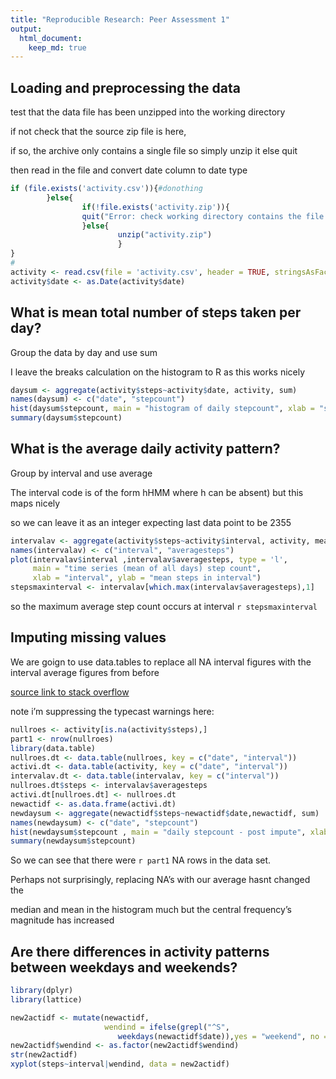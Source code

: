 ```yaml
---
title: "Reproducible Research: Peer Assessment 1"
output: 
  html_document:
    keep_md: true
---
```



## Loading and preprocessing the data
test that the data file has been unzipped into the working directory  

if not check that the source zip file is here,  

if so, the archive only contains a single file so simply unzip it else quit  

then read in the file and convert date column to date type

```r
if (file.exists('activity.csv')){#donothing
        }else{
                if(!file.exists('activity.zip')){
                quit("Error: check working directory contains the file activity.zip")
                }else{
                        unzip("activity.zip")
                        }
}
# 
activity <- read.csv(file = 'activity.csv', header = TRUE, stringsAsFactors = FALSE)
activity$date <- as.Date(activity$date)
```

## What is mean total number of steps taken per day?
Group the data by day and use sum  

I leave the breaks calculation on the histogram to R as this works nicely
```r
daysum <- aggregate(activity$steps~activity$date, activity, sum)
names(daysum) <- c("date", "stepcount")
hist(daysum$stepcount, main = "histogram of daily stepcount", xlab = "stepcount")
summary(daysum$stepcount)
```

## What is the average daily activity pattern?
Group by interval and use average  

The interval code is of the form hHMM where h can be absent) but this maps nicely  

so we can leave it as an integer expecting last data point to be 2355
```r
intervalav <- aggregate(activity$steps~activity$interval, activity, mean)
names(intervalav) <- c("interval", "averagesteps")
plot(intervalav$interval ,intervalav$averagesteps, type = 'l',
     main = "time series (mean of all days) step count",
     xlab = "interval", ylab = "mean steps in interval")
stepsmaxinterval <- intervalav[which.max(intervalav$averagesteps),1]
```
so the maximum average step count occurs at interval `r stepsmaxinterval`

## Imputing missing values
We are goign to use data.tables to replace all NA interval figures with the interval average figures from before  

[source link to stack overflow](http://stackoverflow.com/questions/7971513/using-one-data-frame-to-update-another)  

note i'm suppressing the typecast warnings here:
```r
nullroes <- activity[is.na(activity$steps),]
part1 <- nrow(nullroes)
library(data.table)
nullroes.dt <- data.table(nullroes, key = c("date", "interval"))
activi.dt <- data.table(activity, key = c("date", "interval"))
intervalav.dt <- data.table(intervalav, key = c("interval"))
nullroes.dt$steps <- intervalav$averagesteps
activi.dt[nullroes.dt] <- nullroes.dt
newactidf <- as.data.frame(activi.dt)
newdaysum <- aggregate(newactidf$steps~newactidf$date,newactidf, sum)
names(newdaysum) <- c("date", "stepcount")
hist(newdaysum$stepcount , main = "daily stepcount - post impute", xlab = "stepcount")
summary(newdaysum$stepcount)
```
So we can see that there were `r part1` NA rows in the data set.  

Perhaps not surprisingly, replacing NA's with our average hasnt changed the  

median and mean in the histogram much but the central frequency's magnitude has increased


## Are there differences in activity patterns between weekdays and weekends?
```r
library(dplyr)
library(lattice)
```

```r
new2actidf <- mutate(newactidf, 
                     wendind = ifelse(grepl("^S", 
                        weekdays(newactidf$date)),yes = "weekend", no = "weekday"))
new2actidf$wendind <- as.factor(new2actidf$wendind)
str(new2actidf)
xyplot(steps~interval|wendind, data = new2actidf)
```

